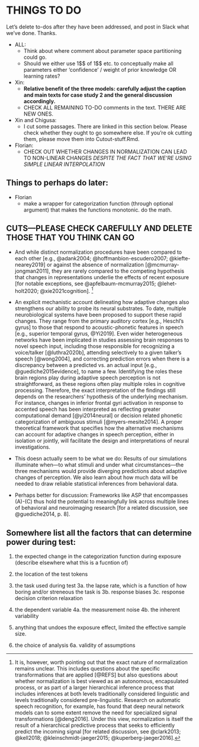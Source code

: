 # THINGS TO DO
Let's delete to-dos after they have been addressed, and post in Slack what we've done. Thanks.

  * ALL: 
    * Think about where comment about parameter space partitioning could go.
    * Should we either use 1\$\beta$ of 1\$\kappa$ etc. to conceptually make all parameters either 'confidence' / weight of prior knowledge OR learning rates? 

  * Xin:
    *  **Relative benefit of the three models: carefully adjust the caption and main texts for case study 2 and the general discussion accordingly.**
    * CHECK ALL REMAINING TO-DO comments in the text. THERE ARE NEW ONES.
    
  * Xin and Chigusa:
    * I cut some passages. There are linked in this section below. Please check whether they ought to go somewhere else. If you're ok cutting them, please move them into Cutout-stuff.Rmd.

  * Florian: 
    * CHECK OUT WHETHER CHANGES IN NORMALIZATION CAN LEAD TO NON-LINEAR CHANGES *DESPITE THE FACT THAT WE'RE USING SIMPLE LINEAR INTERPOLATION*

## Things to perhaps do later:

  * Florian
    * make a wrapper for categorization function (through optional argument) that makes the functions monotonic. do the math.


## CUTS---PLEASE CHECK CAREFULLY AND DELETE THOSE THAT YOU THINK CAN GO



  * And while distinct normalization procedures have been compared to each other [e.g., @adank2004; @hoffmanbion-escudero2007; @kiefte-nearey2019] or against the absence of normalization [@mcmurray-jongman2011], they are rarely compared to the competing hypothesis that changes in representations underlie the effects of recent exposure [for notable exceptions, see @apfelbaum-mcmurray2015; @lehet-holt2020; @xie2021cognition]. ^[It is, however, worth pointing out that the exact nature of normalization remains unclear. This includes questions about the specific transformations that are applied [@REFS] but also questions about whether normalization is best viewed as an autonomous, encapsulated process, or as part of a larger hierarchical inference process that includes inferences at both levels traditionally considered linguistic and levels traditionally considered pre-linguistic. Research on automatic speech recognition, for example, has found that deep neural network models can to some extent remove the need for specialized signal transformations [@deng2016]. Under this view, normalization is itself the result of a hierarchical predictive process that seeks to efficiently predict the incoming signal [for related discussion, see @clark2013; @kell2018; @kleinschmidt-jaeger2015; @kuperberg-jaeger2016].] 


  * <!--leave it here for now, but potentially can be integrated into GD-->An explicit mechanistic account delineating how adaptive changes also strengthens our ability to probe its neural substrates. To date, multiple neurobiological systems have been proposed to support these rapid changes. They range from the primary auditory cortex  [e.g., Heschl’s gyrus] to those that respond to acoustic-phonetic features in speech [e.g., superior temporal gyrus, @Yi2019]. Even wider heterogeneous networks have been implicated in studies assessing brain responses to novel speech input, including those responsible for recognizing a voice/talker [@luthra2020b], attending selectively to a given talker's speech [@wong2004], and correcting prediction errors when there is a discrepancy between a predicted vs. an actual input [e.g., @guediche2015evidence], to name a few. Identifying the roles these brain regions play during adaptive speech perception is not straightforward, as these regions often play multiple roles in cognitive processing. Therefore, the exact interpretation of the findings still depends on the researchers’ hypothesis of the underlying mechanism. For instance, changes in inferior frontal gyri activation in response to accented speech has been interpreted as reflecting greater computational demand [@yi2014neural] or decision related phonetic categorization of ambiguous stimuli [@myers-mesite2014]. A proper theoretical framework that specifies how the alternative mechanisms can account for adaptive changes in speech perception, either in isolation or jointly, will facilitate the design and interpretations of neural investigations.
  
  * This doesn actually seem to be what we do:  Results of our simulations illuminate when---to what stimuli and under what circumstances---the three mechanisms would provide diverging predictions about adaptive changes of perception. We also learn about how much data will be needed to draw reliable statistical inferences from behavioral data. 
  
  * Perhaps better for discussion: Frameworks like ASP that encompasses (A)-(C) thus hold the potential to meaningfully link across multiple lines of behavioral and neuroimaging research [for a related discussion, see @guediche2014, p. 8]. 


<!-- By developing a computational framework that at least acknowledges, and integrates these aspects of speech perception, we take on (small) step towards addressing the challenge identified by @guediche2014: "there is no formal speech perception model that relates activity in the cortical regions identified via neuroimaging to the computational demands of adaptive plasticity in speech perception. Conversely, the classic computational models of speech perception that have attempted to differentiate how the system may meet the computational demands of adaptive plasticity have not made specific predictions of the underlying neural mechanisms".  -->

## Somewhere list all the factors that can determine power during test:

1. the expected change in the categorization function during exposure (describe elsewhere what this is a fucntion of)

2. the location of the test tokens

3. the task used during test
3a. the lapse rate, which is a function of how boring and/or streneous the task is
3b. response biases
3c. response decision criterion relaxation

4. the dependent variable
4a. the measurement noise
4b. the inherent variability

5. anything that undoes the exposure effect, limited the effective sample size.

6. the choice of analysis
6a. validity of assumptions
